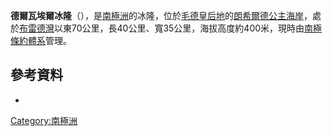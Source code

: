 {{coord|70|15|S|26|30|E|display=title|type:landmark}}

'''德爾瓦埃爾冰隆'''（{{lang-en|Derwael Ice Rise}}），是[[南極洲|南極洲]]的冰隆，位於[[毛德皇后地|毛德皇后地]]的[[朗希爾德公主海岸|朗希爾德公主海岸]]，處於[[布雷德灣|布雷德灣]]以東70公里，長40公里、寬35公里，海拔高度約400米，現時由[[南極條約體系|南極條約體系]]管理。

==參考資料==
*{{usgs-gazetteer}}

{{Antarctica-geo-stub}}
[[Category:南極洲|Category:南極洲]]